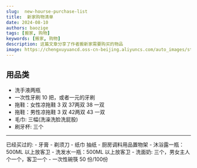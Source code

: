 ```yaml
---
slug:  new-hourse-purchase-list
title:  新家购物清单
date: 2024-08-10
authors: baozige
tags: [搬家, 购物]
keywords: [搬家, 购物]
description: 这篇文章分享了作者搬新家需要购买的物品
image: https://chengxuyuancd.oss-cn-beijing.aliyuncs.com/auto_images/static/img/blog/luoxiang.png
---
```


## 用品类

- 洗手液两瓶
- 一次性牙刷 10 把，或者一元的牙刷
- 拖鞋：女性凉拖鞋 3 双 37两双 38 一双
- 拖鞋：男性凉拖鞋 3 双 42两双 43 一双
- 毛巾: 三幅(洗澡洗脸洗屁股)
- 刷牙杯: 三个




<hr/>
已经买过的:
- 牙膏
- 剃须刀
- 纸巾 抽纸
- 厨房调料用品置物架
- 沐浴露一瓶：500ML 以上放客卫
- 洗发水一瓶：500ML 以上放客卫
- 洗面奶: 三个，男女主人个一个，客卫一个
- 一次性碗筷 50 份/100份